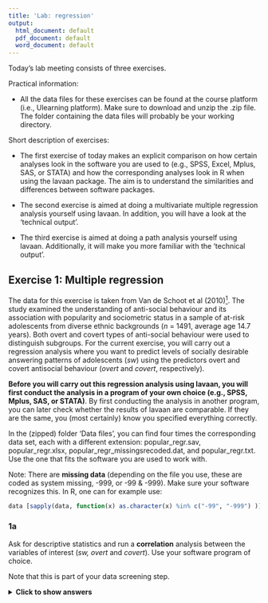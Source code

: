 ```yaml
---
title: 'Lab: regression'
output:
  html_document: default
  pdf_document: default
  word_document: default
---
```


Today's lab meeting consists of three exercises.


Practical information:

- All the data files for these exercises can be found at the course platform (i.e., Ulearning platform). Make sure to download and unzip the .zip file. The folder containing the data files will probably be your working directory.


Short description of exercises:

- The first exercise of today makes an explicit comparison on how certain analyses look in the software you are used to (e.g., SPSS, Excel, Mplus, SAS, or STATA) and how the corresponding analyses look in R when using the lavaan package. The aim is to understand the similarities and differences between software packages. 

- The second exercise is aimed at doing a multivariate multiple regression analysis yourself using lavaan. In addition, you will have a look at the 'technical output'.

- The third exercise is aimed at doing a path analysis yourself using lavaan. Additionally, it will make you more familiar with the 'technical output'.


## Exercise 1: Multiple regression

The data for this exercise is taken from Van de Schoot et al (2010)[^1]. The study examined the understanding of anti-social behaviour and its association with popularity and sociometric status in a sample of at-risk adolescents from diverse ethnic backgrounds (*n* = 1491, average age 14.7 years). Both overt and covert types of anti-social behaviour were used to distinguish subgroups. For the current exercise, you will carry out a regression analysis where you want to predict levels of socially desirable answering patterns of adolescents (*sw*) using the predictors overt and covert antisocial behaviour (*overt* and *covert*, respectively). 

**Before you will carry out this regression analysis using lavaan, you will first conduct the analysis in a program of your own choice (e.g., SPSS, Mplus, SAS, or STATA)**. By first conducting the analysis in another program, you can later check whether the results of lavaan are comparable. If they are the same, you (most certainly) know you specified everything correctly. 

In the (zipped) folder 'Data files', you can find four times the corresponding data set, each with a different extension: popular_regr.sav, popular_regr.xlsx, popular_regr_missingsrecoded.dat, and popular_regr.txt. Use the one that fits the software you are used to work with.

Note: There are **missing data** (depending on the file you use, these are coded as system missing, -999, or -99 & -999). Make sure your software recognizes this. In R, one can for example use:

```r
data [sapply(data, function(x) as.character(x) %in% c("-99", "-999") )] <- NA
```

[^1]: Van de Schoot, R., Van der Velden, F., Boom, J., & Brugman, D. (2010). Can at-risk young adolescents be popular and anti-social? Sociometric status groups, anti-social behavior, gender and ethnic background. Journal of Adolescence, 33(5), 583-592. doi:10.1016/j.adolescence.2009.12.004


### 1a 
Ask for descriptive statistics and run a **correlation** analysis between the variables of interest (*sw, overt* and *covert*). Use your software program of choice.

Note that this is part of your data screening step.


<details><summary><b>Click to show answers</b></summary>

&nbsp;

In the subfolders starting with 'Ex. 1' in the (zipped) Solutions folder, you can find the files to perform the analyses in this exercise for SPSS and for Mplus.

&nbsp;


### 1b 
Run a multiple **regression** analysis, where the dependent variable (DV) is *sw* and the independent variables (IVs) are *covert* and *overt*. Also check the standardized results. Use your software program of choice.


<details><summary><b>Click to show answers</b></summary>

&nbsp;

In the subfolders starting with 'Ex. 1' in the (zipped) Solutions folder, you can find the files to perform the analyses in this exercise for SPSS and for Mplus.

&nbsp;


### 1c

Next, you are going to do the same using R and lavaan. Before you can do this, take the following three steps:

- First, load (and perhaps also install) lavaan. 

- Second, read in the data. 

- Third, denote the missing values. 


<details><summary><b>Click to show answers</b></summary>

&nbsp;

**Installing and loading Lavaan**

The lavaan package is available on CRAN. Therefore, to install lavaan, simply start up R (studio), and type/copy in the R console:
```r
if (!require("lavaan")) install.packages("lavaan", dependencies = TRUE)
```
Note that you only have to install a package once. 

Next, you need to load the package, which needs to be done every time you re-open R:
```r
library(lavaan) 
```
This also is a check whether the installation was successful: In that case, a start-up message will be displayed showing the version number (always report this in your papers), and a reminder that this is free software. 
If you see this message, you are ready to start.


**Read in data**

```r
data_regr <- read.table("popular_regr.txt", header = T)
```
Note: The data file needs to be in the same folder location that you are working in. Otherwise, you can tell R where to find it by copying the folder path. 

If you are using data without a header, then use 'header = F' above, and add the header yourself by: 
```r
colnames(data_regr) <- c("respnr", "Dutch", "gender", "sw", "covert", "overt")
```

**Denote missing values**

The values -99 and -999 denote missing, so set this to NA:
```r
data_regr[sapply(data_regr, function(x) as.character(x) %in% c("-99", "-999") )] <- NA
```
If you forget to tell R that -99 and -999 are used to denote missing data, these values will be treated as being observed (which will probably impact the results drastically). 


&nbsp;


### 1d

Do the same as in 1a using R.

One could, for example, use the function *describe* from the *psych* package and the *rcorr* function from the *Hmisc* package, respectively.

*Interpret the output. What are your conclusions?*

*What do you think of the correlations with respect to significance, direction, and magnitude?*


<details><summary><b>Click to show answers</b></summary>

&nbsp;

**Descriptive statistics**

The (describe() function in the) psych package can be used to obtain some extended summary statistics.
```r
if (!require("psych")) install.packages("psych", dependencies = TRUE)
library(psych) 
```

The variables of interest are: *sw, covert,* and *overt*. When we look at he column names of our data:
```r
colnames(data_regr)
```
we can see that those variables are the ones in columns 4 to 6, respectively.

Now, descriptive statistics, like the mean, median, min, and max, for *sw, covert,* and *overt* can be obtained via:
```r
describe(data_regr[, 4:6])
```


**Correlations**

Correlations for the three variables of interest, including a correlation significance test, can be obtained using the rcorr function from the Hmisc package.

```r
if (!require("Hmisc")) install.packages("Hmisc", dependencies = TRUE)
library(Hmisc)
```

```r
res <- rcorr(as.matrix(data_regr[, 4:6])) # rcorr() accepts matrices only
```

Correlation matrix (rounded to 3 decimals):
```r
round(res$r, 3)
```
P-values (rounded to 3 decimals):
```r
round(res$P, 3) 
```

Sample size:
```r
res$n 
```

Possible conclusions:

- covert and overt are related to sw, so makes sense (in combination with theory) to use them as predictors.

- Their relationship is negative, so an decrease in (c)overt relates to an increase in sw.

- covert and overt are also related (positively) to each other, but not that much (in absolute sense) that we should worry about multicolinearity.

&nbsp;


### 1e

Do the same as in 1b using R. One should use the lavaan package, for example, the lavaan function.


*Interpret the output. What are your conclusions?*

*What do you conclude with respect to significance, direction, and magnitude?*



<details><summary><b>Click to see extra information regarding lavaan notation</b></summary>

&nbsp;

**lavaan notation**

formula type                                                   | operator        | mnemonic
-------|:--:|:----
regression                                                     |       ~         | is regressed on
(residual) (co)variance                                        |       ~~        | is correlated/covaried with
intercept                                                      |       ~ 1       | intercept
latent variable definition (used in other days of the course)  |       =~        | is measured by 


**General lavaan specification**

*regressions*

y1 + y2 ~ f1 + f2 + x1 + x2

f1 ~ f2 + f3

f2 ~ f3 + x1 + x2

*latent variable definitions*

f1 =~ y1 + y2 + y3 

f2 =~ y4 + y5 + y6 

f3 =~ y7 + y8 + y9 + y10

*variances and covariances*

y1 ~~ y1 

y1 ~~ y2 

f1 ~~ f2

*intercepts*

y1 ~ 1 

f1 ~ 1

&nbsp;

###


<details><summary><b>Click to show answers</b></summary>

&nbsp;

**Specify the regression model**

Now, let us run a multiple regression model predicting levels of socially desirable answering patterns of adolescents (sw) using the predictors overt (overt) and covert antisocial behaviour (covert). 

To run a multiple regression with lavaan, you first specify the model, then fit the model and finally acquire the summary. To fit the model we use the lavaan() function, which needs a model= and a data= input.

In general, a regression model is specified as follows in lavaan: 

- One needs to specify the regression equation: `dependent ~ predictor1 + predictor2  + etc`, 
where

  * The ~ is like the = in a regression equation. 
  
  * Before the ~, one states the dependent variable.
  
  * After the ~, one states the predictors, each separated by the + sign.

- Additionally, one needs to specify that the error (of the dependent variable) has a variance: `dependent ~~ dependent`.
   
- If needed (as is the case here), one can specify to include an intercept: `dependent ~ 1`.

  Note: Instead of specifying intercepts and means in the model, one can include `meanstructure=TRUE` in the lavaan function (which is used when fitting your model).


Our regression model is specified as follows:
```r
model.regression <- '
  sw ~ overt + covert # regression
  sw ~~ sw            # residual variance
  sw ~ 1              # intercept
'
```

**Fit the regression model**

```r
fit_regr <- lavaan(model = model.regression, data = data_regr)
```


**Output**

```r
summary(fit_regr, fit.measures = TRUE, ci = TRUE, rsquare = TRUE)
```


Notes:

- By adding `standardized=TRUE`, you obtain the standardized estimates as well.

- An intercept or a residual variances is denoted by stating a "." before the variable name. Here: `.sw`.
  
  If there is no dot in front of the variable name, then it denotes a mean or variance, respectively.


**Parameter estimates**

You can obtain the unstandardized regression parameters via:
```r
coef(fit_regr) 
```

You can obtain all unstandardized parameters (with extra information) via:
```r
parameterEstimates(fit_regr)
```

You can obtain all **standardized** parameters (with extra information) via:
```r
standardizedSolution(fit_regr)
```
Note that now you also obtain the confidence interval of the standardized estimates.


**Possible conclusions:**

- The regression equation (for person *i*) looks as follows:
   $$sw_i = 4.997 - 0.292 * overt_i - 0.507 * covert_i + error_i, \ \mbox{with} \ error_i \sim N(0,0.329).$$

- The average sw (levels of socially desirable answering patterns of adolescents) when covert and overt antisocial behaviour are 0 is 4.997;

  When overt goes up with one point, then sw goes down with 0.292 points; 

  When covert goes up with one point, then sw goes down with 0.507 points.

  When you are the expert (and look at the scale of the data), you can judge whether these are relevant effects.

- The p-values and confidence intervals indicate that both effects significantly differ from zero. Thus, both variables are (statistically) meaningful predictors.
 
- The two predictors explain $(1-0.718)*100=0.282*100=28.2$ percent of sw.

- When looking at the absolute values of the standardized effects, covert is a more important predictor than overt: |-0.448| > |-0.160|.

**Plot**

With lavaanPlot:
```r
if (!require("lavaanPlot")) install.packages("lavaanPlot") 
library(lavaanPlot)
lavaanPlot(model = fit_regr, 
           node_options = list(shape = "box", fontname = "Helvetica"),
           edge_options = list(color = "grey"), coefs = T, stand = T, covs = T)
```
Alternatively, with tidySEM:
```r
if (!require("tidySEM")) install.packages("tidySEM")
library(tidySEM)
graph_sem(fit_regr)
```

Note: We could/should have also done this before, to check whether our model specification seems to be as intended.


###

<details><summary><b>Click to see extra output</b></summary>

&nbsp;

**Fit measures**

You can obtain many model fit measures via:
```r
fitMeasures(fit_regr)   
```

You can also ask for some specific model fit measures, e.g.,:
```r
fitMeasures(fit_regr, c("cfi", "tli", "rmsea","srmr")) 
```

To obtain the R-square / $R^2$ (for sw), use:
```r
inspect(fit_regr, 'r2') 
```

**Technical output**

You can ask for the technical output using: 
```r
lavInspect(fit_regr)
``` 
More details about how to read/interpret the technical output is given in Exercise 3.


###

<details><summary><b>Click to see extra information regarding handling missing data</b></summary>

&nbsp;

**Handling missing data**

Note that in the above listwise deletion is used.From the output, one can see that the total sample size used for the analyses is n=1343, while the total number of observations is 1491.

lavaan used listwise deletion and deleted 148 cases:

 - 145 cases because of missingness on the dependent variables and 

 -   3 cases because of missingness on the predictors.


It is better to use, for instance, FIML, as will be discusses later in the course.Note that in this data set, the three missing predictor cases will then be used in the analyses. This small difference in sample size will most probably result in minor difference in the output.

The code to use FIML is:
```r
model.regression <- '
  sw ~ overt + covert # regression
  sw ~~ sw            # residual variance
  sw ~ 1              # intercept
  #
  # (co)variances predictors
  overt + covert ~~ overt 
  covert ~~ covert        
'
fit_regr <- lavaan(model = model.regression, data = data_regr,
                       missing='fiml', fixed.x=F) # Specify FIML
```

Afterwards one can do the same as above. For example, to obtain output, use:
```r
summary(fit_regr, fit.measures = TRUE, ci = TRUE, rsquare = TRUE)
```


##

## Exercise 2: Multivariate regression
In this exercise, we make use of a part (namely, the Child Development Supplement) of the Panel Study of Income Dynamics (PSID)[^2]. The goal is to investigate whether three DVs -- Applied problems (*APst02*), Behavioral problems (*Problems*), and Self-esteem (*Selfesteem*) -- can be predicted from the following two IV's: digit span (*DS02*) and letters words (*LWst02*). 

Use the data file **CDSsummerschool.sav** or **CDSsummerschool.txt**. 

[^2]: Produced and distributed by the Institute for Social Research, Survey Research Center, University of Michigan, Ann Arbor, MI


### 2a
It is a good practice to draw the model you plan to estimate for yourself. 

Be very precise in how you draw the correlations. 


<details><summary><b>Click to show answers</b></summary>

&nbsp;

In the (zipped) Solutions folder, you can find the file "Ex. 2 - Path diagram.pdf", which shows such a path diagram. 

&nbsp;


### 2b 
As part of your data screening step, request for descriptive statistics and correlations using R.

Do not forget to read in your data and to denote missing values.


<details><summary><b>Click to show answers</b></summary>

&nbsp;

**Read in data**

```r
data_multivar <- read.table("CDSsummerschool.txt", header = T)
```

**Denote missing values**

You may have figured out that -999 denotes a missing value. So, set this to NA:

```r
data_multivar[sapply(data_multivar, function(x) as.character(x) %in% c("-999") )] <- NA
```

**Descriptive statistics** 

Our variables of interest are *APst02, Problems, Selfesteem, LWst02, DS02*. From:
```r
colnames(data_multivar)
```
we can see that these are the first 5 columns of our data set.

The psych package can be used to obtain some extended summary statistics.

```r
if (!require("psych")) install.packages("psych", dependencies = TRUE)
library(psych) 
```

Now, descriptive statistics, like the mean, median, min, and max, for our variables of interest can be obtained via:
```r
describe(data_multivar[,1:5])
```

**Correlations** 

Correlations for the five variables of interest, including correlation significance tests, can be obtained using the Hmisc package:

```r
if (!require("Hmisc")) install.packages("Hmisc", dependencies = TRUE)
library(Hmisc)
```

```r
res <- rcorr(as.matrix(data_multivar[, 1:5])) # rcorr() accepts matrices only
```

Correlation matrix (rounded to 3 decimals):
```r
round(res$r, 3)
```
P-values (rounded to 3 decimals):
```r
round(res$P, 3) 
```

Sample size:
```r
res$n 
```

&nbsp;


### 2c 
Create lavaan code to analyze the research question (running a multivariate regression). 

In case you closed R after the first exercise, do not forget to load lavaan again.

*Interpret the output. What are your conclusions?*

*Also make sure that you modeled what you intended to model (Hint: Use the function ‘lavInspect()’ and/or a plot)*


<details><summary><b>Click to show answers</b></summary>

&nbsp;

For those interested, the corresponding Mplus in- and output files can be found in the subfolder 'Solutions\\Ex.2\\Mplus'. 


**Specify the regression model**

Now, let us run a multivariate regression model predicting Applied problems (*APst02*), Behavioral problems (*Problems*), and Self-esteem (*Selfesteem*), using the predictors digit span (*DS02*) and letters words (*LWst02*). 

To run a multivariate regression with lavaan, you first specify the model, then fit the model and finally acquire the summary. To fit the model we use the lavaan() function, which needs a model= and a data= input.

The model specification is comparable to the multiple regression model in Exercise 1, but now there are multiple dependent variables:

- One does not have to specify the regression model for each dependent variable, but one can state the dependent variables separated by the + sign: `dependent1 + dependent2 + dependent3 ~ predictor1 + predictor2  + etc`, where
   
  * The ~ is like the = in a regression equation. 

  * Before the ~, one states the dependent variables, each separated by the + sign.

  * After the ~, one states the predictors, each separated by the + sign.

- Additionally, one needs to specify that the error (of an dependent variable) has a variance: `dependent1 ~~ dependent1`.

  Moreover, now, one also has to specify the residual covariances: `dependent1 ~~ dependent2`.

  To specify all the combinations more easily use:

  `dependent1 + dependent2 + dependent3 ~~ dependent1`

  `dependent2 + dependent3 ~~ dependent2`

  `dependent3 ~~ dependent3`

- If needed (as is the case here), one can specify to include intercepts: `dependent1 + dependent2 + dependent3 ~ 1`. 


Our regression model is specified as follows:

```r
model.multivar <- '
  
  # regressions
  APst02 + Problems + Selfesteem ~ DS02 + LWst02 
  
  # residual variances and covariances
  APst02 + Problems + Selfesteem ~~ APst02 
  Problems + Selfesteem ~~ Problems
  Selfesteem ~~ Selfesteem
  
  # variances and covariances of predictors  # *
  DS02 + LWst02 ~~ DS02
  LWst02 ~~ LWst02 
  
  # intercepts / means
  APst02 + Problems + Selfesteem ~ 1  # intercept for each dependent
  DS02 + LWst02 ~ 1                   # means of predictors # *
'
```

*: This code is not needed to estimate the parameters, but it is needed such that lavaan will count these parameters correctly (see Exercise 3c).
 
Note: Instead of specifying intercepts and means in the model, one can include 'meanstructure=TRUE' in the lavaan function.

**Fit the regression model using the lavaan function:** 

```r
if (!require("lavaan")) install.packages("lavaan", dependencies = TRUE)
library(lavaan)
#`fit_multivar <- lavaan(model = model.multivar, data = data_multivar)`
```

Because of the missing data, we will use FIML (as explained later in the course):

```r
fit_multivar <- lavaan(model = model.multivar, data = data_multivar,
                       missing='fiml', fixed.x=FALSE) # Specify FIML
```


**Technical output**

```r
lavInspect(fit_multivar)
```

In this output, we can see the numbers 1 to 20. This means that 20 parameters are estimated.

Bear in mind that the values are parameter labels, not parameter values.

Parameters 1 to 6 are the parameters in Beta, which reflect regression coefficients. The rows denote the outcomes and the columns the predictors. Thus, in a way, each row denotes a regression equation. For instance, parameter 1 is the regression coefficient of DS02 predicting APst02 (conditional on the other predictor LWst02).

Parameters 7 to 15 are the parameters in psi, where parameters 7 to 12 belong to the outcomes and thus reflect residual (co)variances and parameters 13 to 15 belong to the predictors and thus reflect the (co)variances of the predictors (which will equal the sample (co)variances).

Parameters 16 to 20 are the parameters in alpha, where parameters 16 to 18 belong to the outcomes and thus reflect the intercepts in the regression equation and parameters 19 and 20 belong to the predictors and thus reflect the means of the predictors (which will equal the sample means).

This is indeed the multivariate regression model we intended to fit.

Note that you could also inspect the path diagram of the fitted model for some insight. This is done at the end of this answer section. You can compare this path diagram to the one you created in Exercise 2a.


**Ouput**

```r
summary(fit_multivar, fit.measures = TRUE, ci = TRUE, rsquare = TRUE)
```
Note that 

- The residual variances are denoted by stating a "." before the variable name. Here: .APst02, .Problems, and .Selfesteem 

  The variances are denoted without a ".". Here: DS02 and LWst02

- The intercepts are denoted by stating a "." before the variable name. Here: .APst02, .Problems, and .Selfesteem

  The means are denoted without a ".". Here: DS02 and LWst02


**Parameter estimates**

To obtain the unstandardized regression parameters, use:
```r
coef(fit_multivar) 
```

To obtain all unstandardized parameters (with extra information), use:
```r
parameterEstimates(fit_multivar)
```

To obtain all **standardized parameters** (with extra information), use:           
```r
standardizedSolution(fit_multivar)
```


**Fit measures**

You can obatin many model fit measures, via:
```r
fitMeasures(fit_multivar)   
```

The R-square for all dependent variables can be asked via:
```r
inspect(fit_multivar, 'r2') 
```


**Possible conclusions:**

- The preidctors digit span (*DS02*) and letters words (*LWst02*) significantly predict all three outcomes.

- The two predictors positively relate to *APst02* and *Selfesteem*, and the relate negatively to *Problems*.

- The two predictors explain 36.5%, 5.2%, and 1.1% of the oucomes *APst02, Problems,* and *Selfesteem*.
So, quite a lot of the variance in APst02 is explained.
In all, we do miss relevant other predictors.

- When you are the expert (and look at the scale of the data), you can judge whether the effect are relevant or not.

- When looking at the absolute values of the standardized effects, *LWst02* is a more important predictor than *DS02* for *APst02* and *Problems*; while *DS02* is a more (or equally) important predictor than *LWst02* for *Selfesteem*.

Note that the zero chi-square implies that the model is fully saturated: meaning that the theoretical covariance matrix is a function of as many parameters as there are variances and covariances (on one side of the main diagonal) in the covariance matrix. You have essentially re-interpreted the covariance matrix, and this may be quite meaningful. Then, what you have is essentially a regression model, and you must evaluate your model in those terms: 

*Are the estimated relationships strong?* 

*Are the direction of the parameter estimates consistent with theory?* 

*Are any assumptions violated (note that this should be checked before doing the analysis)?*

Any basic regression text can guide you.


**Plot**

With lavaanPlot:
```r
if (!require("lavaanPlot")) install.packages("lavaanPlot") 
library(lavaanPlot)
lavaanPlot(model = fit_multivar, 
           node_options = list(shape = "box", fontname = "Helvetica"),
           edge_options = list(color = "grey"), coefs = T, stand = T, covs = T)
```

Alternatively, with tidySEM:
```r
if (!require("tidySEM")) install.packages("tidySEM")
library(tidySEM)
graph_sem(fit_multivar)
```

&nbsp;

##

## Exercise 3: Path analysis

The data for this exercise is about corporal punishment[^3], which can be defined as the deliberate infliction of pain as retribution for an offence, or for the purpose of disciplining or reforming a wrongdoer or to change an undesirable attitude or behavior. Here, we are interested in how corporal punishment influences children's psychological maladjustment. The data come from 175 children between the ages of 8 and 18. The Physical Punishment Questionnaire (PPQ) was used to measure the level of physical punishment that was experienced.

In this exercise, we focus on predicting psychological *maladjustment* (higher score implies more problems) by perceived *rejection* (e.g., my mother does not really love me; my mother ignores me as long as I do nothing to bother her; my mother goes out of her way to hurt my feelings). Moreover, *rejection* is predicted by perceived *harshness* (0 = never punished physically in any way; 16 = punished more than 12 times a week, very hard) and perceived *justness* (2 = very unfair and almost never deserved; 8 = very fair and almost always deserved). 

The data consists of a covariance matrix taken from a published paper and can be found in the file **CorPun.dat** or **CorPun.txt**. Bear in mind that, besides analyzing a data set you collected yourself, in lavaan (and Mplus) it is possible to base your analyses on a covariance or correlation table (and this is the reason why reviewers always ask you to include it). When using lavaan, you can use the following code

`lower <- scan("CorPun.txt")`

`CovMx <- getCov(lower, names = c("harsh", "just", "reject", "maladj"))`

[^3]: Rohner, R. P., Bourque, S. L., & Elordi, C. A. (1996). Children's perceptions of corporal punishment, caretaker acceptance, and psychological adjustment in a poor, biracial southern community. Journal of Marriage and the Family, 58, 842-852.

### 3a

Make a drawing of the statistical model about corporal punishment; write down which parameters (e.g., regression paths, covariances, residuals) you expect to be estimated; and number these parameters. 


<details><summary><b>Click to show answers</b></summary>

&nbsp;

In the (zipped) Solutions folder, you can find the file "Ex. 3 - Path diagram.png", which shows such a path diagram. 


**Number of parameters**

The parameters you expect to be estimated are: 

- 2 x variances (*harsh*, *just*)

-	1 x covariance (*harsh* with *just*)

-	3 x regression paths 

-	2 x residual variances (*reject* and *maladj*) 

-	2 x means (*just* and *harsh*, if means are available in the data)

-	2 x intercepts (*reject* and *maladj*, if means are available in the data)

Thus, 8 in total without means or 12 with means.

&nbsp;


### 3b

Write your lavaan code for this model based on the drawing you made in 3a and run it (after reading in your covariance matrix data). 

Note that since you are using a covariance matrix as the input file, you should indicate this - as well as the number of observations - in the lavaan function using:

`sample.cov = <name covariance matrix>`

`sample.nobs = 175`



<details><summary><b>Click to show answers</b></summary>

&nbsp;

For those interested, the corresponding Mplus in- and output files can be found in the subfolder 'Solutions\\Ex.3\\Mplus'. 

**Data**

Note: If you have no full dataset, but you do have a sample covariance matrix, you can still fit your model. If you wish to add a mean structure, you need to provide a mean vector too. Importantly, if only sample statistics are provided, you must specify the number of observations that were used to compute the sample moments (`sample.nobs = `). 
The following example illustrates the use of a sample covariance matrix as input (`sample.cov = `).

**Read in data: a covariance matrix**

```r
lower <- scan("CorPun.txt")
CovMx <- getCov(lower, names = c("harsh", "just", "reject", "maladj"))
```

**Specify the path model**

Now, let us run the model 

- predicting psychological maladjustment by perceived rejection. 

- predicting rejection by perceived harshness and perceived justness. 

Our path model is specified as follows:

```r
model.path <- '
  
  # regressions
  maladj ~ reject 
  reject ~ harsh + just
  
  # residual variances
  reject ~~ reject 
  maladj ~~ maladj
  #
  # variances and covariances of predictors # *
  harsh + just ~~ harsh
  just ~~ just
  
  ## intercepts - if we would have mean value as input too
  ## or use meanstructure=TRUE in the lavaan function
  #maladj ~ 1
  #reject ~ 1 
'
```

*: This code is not needed to estimate the parameters, but it is needed such that lavaan will count these parameters correctly (see Exercise 3c).

**Fit the regression model using the lavaan function:**

```r
if (!require("lavaan")) install.packages("lavaan", dependencies = TRUE)
library(lavaan)
```

```r
fit_path <- lavaan(model = model.path, 
                       sample.cov = CovMx, # Now, using a covariance matrix as input
                       sample.nobs = 175)  # In that case, the sample size is needed as well
```

&nbsp;


### 3c

Ask for the technical output to inspect which parameters are estimated. For a lavaan fit object, use the function `lavInspect()`. Note that this comparable to asking for the TECH1 output in Mplus. 

In this output, you can find six matrices (nu, lambda, theta, alpha, beta, and psi) with numbers summing up to the total number of parameters that are estimated. This way you can check whether you analyzed the model you wanted (and you will discover this is not always the case). 



*Which of the parameters you listed in Exercise 3a should be in which matrix?*  
For example: the regression coefficient between *rejection* and *harshness* should be in the Beta matrix. Write this down for each parameter. 


*Did you estimate all the parameters that you expected? If not, what should be changed to the input?*  

<details><summary><b>Click to show a hint</b></summary>

&nbsp;

**Hint 1**

- A first check is to see whether 'Number of model parameters' equals the number of unique elements in your variance-covariance matrix and, if available, your mean vector. 

- You can count the number of elements in your variance-covariance matrix by: 

  number of variables * (number of variables + 1) / 2. 

- If you also have means, 'Number of model parameters' should equal the number of elements in your variance-covariance matrix plus the number of variables. 

Thus, for our four variables without means, the calculation is: 4*5/2=10.

If we would have means, the number of sample statistics would be 4*5/2 + 4 = 14.  


**Hint 2**

You can also answer this question by means of a plot: e.g., using `lavaanPlot()` from the lavaanPlot package or `graph_sem()` from the tidysem package. This will show you all (means, intercepts,) regression paths, (residual) variances, and covariances. Notably, `lavaanPlot()` will not provide you with information about the means and intercepts (i.e., the nu & alpha matrices) nor the residual (co)variances. 

&nbsp;


<details><summary><b>Click to show answers</b></summary>

&nbsp;

For those interested, the corresponding Mplus in- and output files can be found in the subfolder 'Solutions\\Ex.2\\Mplus'. 

**Technical output**

The function lavInspect() returns a list of the model matrices that are used internally to represent the model:

```r
lavInspect(fit_path)
```


Which parameter is listed in which matrix:
 
- The regression coefficients belong in the beta matrix, 

- the variances and residual variances belong in the psi matrix. If you specified them!


Note (related to the remark denoted by * in Exercises 2c and 3b): 

- When there is no specification of the variances of harsh and just and their covariance, the technical output (here, psi) indicates that these 3 parameters are not estimated. 

- Like in Mplus, this does not affect the degrees of freedom and thus the test result! 

- In case you want to check this, run:

```r
model.path_check <- '
  
  # regressions
  maladj ~ reject 
  reject ~ harsh + just
  
  # residual variances
  reject ~~ reject 
  maladj ~~ maladj
  #
  # Check: Not specifying these variances and covariances
  # variances and covariances of predictors # *
  #harsh + just ~~ harsh
  #just ~~ just
  
  ## intercepts - if we would have mean value as input too
  ## or use meanstructure=TRUE in the lavaan function
  #maladj ~ 1
  #reject ~ 1 
'
fit_path_check <- lavaan(model = model.path_check, 
                   sample.cov = CovMx, # Now, using a covariance matrix as input
                   sample.nobs = 175) # In that case, the sample size is needed as well
summary(fit_path_check, fit.measures = TRUE, ci = TRUE, rsquare = TRUE)
lavInspect(fit_path_check)
```

Hence, always cross check that lavaan has understood what you wanted it to do by looking at the model degrees of freedom, the technical output (even the starting values), and model results. When these pieces of information do not contradict each other and lavaan gives you exactly the output you expect, then you can move forward with interpreting the model effects. 


**Plot**

With lavaanPlot:
```r
if (!require("lavaanPlot")) install.packages("lavaanPlot") 
library(lavaanPlot)
lavaanPlot(model = fit_path, 
           node_options = list(shape = "box", fontname = "Helvetica"),
           edge_options = list(color = "grey"), coefs = T, stand = T, covs = T)
```

Alternatively, with tidySEM:
```r
if (!require("tidySEM")) install.packages("tidySEM")
library(tidySEM)
graph_sem(fit_path)
```

&nbsp;



### 3d

Interpret the output.

*Write down the chi-square statistic and its degrees of freedom from the model fit information. Also inspect other model fit measures.*


<details><summary><b>Click to show answers</b></summary>

&nbsp;

**Output**

```r
summary(fit_path, fit.measures = TRUE, ci = TRUE, rsquare = TRUE)
```

Note that 

- the residual variances are denoted by stating a "." before the variable name of the outcome / endogenous variable. Here: .reject and .maladj 

- The variances are denoted without a ".", so just the variable name of the predictor / exogenous variable. Here: harsh and just

 
*The chi-square statistic and its degrees of freedom:*

`Model Test User Model:`

`Test statistic                                 1.546`

`Degrees of freedom                                 2`

`P-value (Chi-square)                           0.462`


**Parameter estimates**

To obtain the unstandardized regression parameters, use:
```r
coef(fit_path) 
```

To obtain all unstandardized parameters (with extra information), use:
```r
parameterEstimates(fit_path)
```

To obtain all **standardized parameters** (with extra information), use:           
```r
standardizedSolution(fit_path)
```


**Fit measures**

You can obatin many model fit measures, via:
```r
fitMeasures(fit_path)   
```

You can ask for specific model fit measures by using:
```r
fitMeasures(fit_path, c("chisq", "cfi", "tli", "rmsea","srmr")) 
```

To obtain the R-square / $R^2$ for all dependent variables, use:

```r
inspect(fit_path, 'r2')
```


Notes:

1. The 'chisq' or 'the Test Statistic for the Model Test User Model' is the Chi-square statistic obtained from the maximum likelihood statistic. 

2. CFI is the Comparative Fit Index.
    * Values can range between 0 and 1.
    * Values greater than 0.90, or conservatively 0.95, indicate good fit.

3. TLI is the Tucker Lewis Index
    * Values can range between 0 and 1. If it’s greater than 1, it should be rounded to 1.
    * Values greater than 0.90 indicating good fit. 
    * If the CFI and TLI are less than one, the CFI is always greater than the TLI.

4. RMSEA is the root mean square error of approximation. 
    * In 'lavaan', you also obtain a p-value of close fit, that is, for the test whether RMSEA < 0.05.
    * If you reject the model, it means your model is not a close fitting model.


&nbsp;